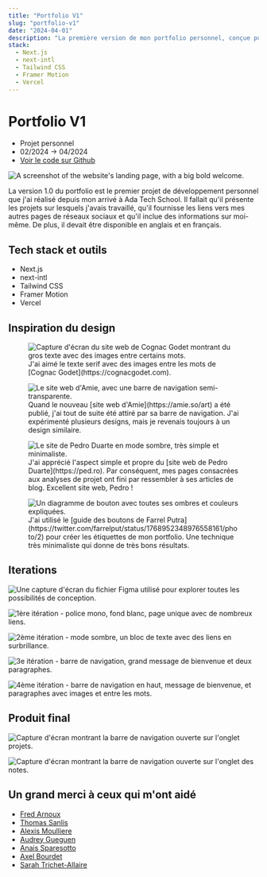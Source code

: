 ```yaml
---
title: "Portfolio V1"
slug: "portfolio-v1"
date: "2024-04-01"
description: "La première version de mon portfolio personnel, conçue pour présenter mes projets et du contenu bilingue. Inspirée par des designs minimalistes."
stack:
  - Next.js
  - next-intl
  - Tailwind CSS
  - Framer Motion
  - Vercel
---
```


# Portfolio V1

- Projet personnel
- 02/2024 -> 04/2024
- [Voir le code sur Github](https://github.com/lemathurin/portfolio/tree/v1)

<Image
  src="https://5q44w9bzpv.ufs.sh/f/vqzvWuhpJmwXXGT3V6tgs8zZdmwB31rtVQfjMYHnJCTbkAFD"
  alt="A screenshot of the website's landing page, with a big bold welcome."
/>

La version 1.0 du portfolio est le premier projet de développement personnel que j'ai réalisé depuis mon arrivé à Ada Tech School. Il fallait qu'il présente les projets sur lesquels j'avais travaillé, qu'il fournisse les liens vers mes autres pages de réseaux sociaux et qu'il inclue des informations sur moi-même. De plus, il devait être disponible en anglais et en français.

## Tech stack et outils

- Next.js
- next-intl
- Tailwind CSS
- Framer Motion
- Vercel

## Inspiration du design

<figure>
  <Image
    src="https://5q44w9bzpv.ufs.sh/f/vqzvWuhpJmwXNaNka1PV9aX7GKwfgvtTzMLsJeBUjynFP40u"
    alt="Capture d'écran du site web de Cognac Godet montrant du gros texte avec des images entre certains mots."
  />
  <figcaption>
    J'ai aimé le texte serif avec des images entre les mots de [Cognac
    Godet](https://cognacgodet.com).
  </figcaption>
</figure>

<figure>
  <Image
    src="https://5q44w9bzpv.ufs.sh/f/vqzvWuhpJmwXSTbezC8Wfbl01CeIMUcRpEmhQG4jYasznHtF"
    alt="Le site web d'Amie, avec une barre de navigation semi-transparente."
  />
  <figcaption>
    Quand le nouveau [site web d'Amie](https://amie.so/art) a été publié, j'ai
    tout de suite été attiré par sa barre de navigation. J'ai expérimenté
    plusieurs designs, mais je revenais toujours à un design similaire.
  </figcaption>
</figure>

<figure>
  <Image
    src="https://5q44w9bzpv.ufs.sh/f/vqzvWuhpJmwX5EK9xD6TtcdGu2sI9C7yblXkPZFSViHm6rvT"
    alt="Le site de Pedro Duarte en mode sombre, très simple et minimaliste."
  />
  <figcaption>
    J'ai apprécié l'aspect simple et propre du [site web de Pedro
    Duarte](https://ped.ro). Par conséquent, mes pages consacrées aux analyses
    de projet ont fini par ressembler à ses articles de blog. Excellent site
    web, Pedro !
  </figcaption>
</figure>

<figure>
  <Image
    src="https://5q44w9bzpv.ufs.sh/f/vqzvWuhpJmwXqOnHkkpzH4LXy51GktTuheFlUAwcv2VgQarK"
    alt="Un diagramme de bouton avec toutes ses ombres et couleurs expliquées."
  />
  <figcaption>
    J'ai utilisé le [guide des boutons de Farrel
    Putra](https://twitter.com/farrelput/status/1768952348976558161/photo/2)
    pour créer les étiquettes de mon portfolio. Une technique très minimaliste
    qui donne de très bons résultats.
  </figcaption>
</figure>

## Iterations

<Image
  src="https://5q44w9bzpv.ufs.sh/f/vqzvWuhpJmwXNMwomyPV9aX7GKwfgvtTzMLsJeBUjynFP40u"
  alt="Une capture d'écran du fichier Figma utilisé pour explorer toutes les possibilités de conception."
/>

<Image
  src="https://5q44w9bzpv.ufs.sh/f/vqzvWuhpJmwX2GSHOZjab2JnoGdL156AWIvsmt0jQPpKyFz8"
  alt="1ère itération - police mono, fond blanc, page unique avec de nombreux liens."
/>

<Image
  src="https://5q44w9bzpv.ufs.sh/f/vqzvWuhpJmwXJJ0LUt1nGRHqvcgpfS0e7yN8ktYUhAQFDzrO"
  alt="2ème itération - mode sombre, un bloc de texte avec des liens en surbrillance."
/>

<Image
  src="https://5q44w9bzpv.ufs.sh/f/vqzvWuhpJmwXNJb9nhPV9aX7GKwfgvtTzMLsJeBUjynFP40u"
  alt="3e itération - barre de navigation, grand message de bienvenue et deux paragraphes."
/>

<Image
  src="https://5q44w9bzpv.ufs.sh/f/vqzvWuhpJmwXV5A2yDXW2IYZeJEMPLR5VcHjlGStDmU1vKni"
  alt="4ème itération - barre de navigation en haut, message de bienvenue, et paragraphes avec images et entre les mots."
/>

## Produit final

<Image
  src="https://5q44w9bzpv.ufs.sh/f/vqzvWuhpJmwX2knYmTjab2JnoGdL156AWIvsmt0jQPpKyFz8"
  alt="Capture d'écran montrant la barre de navigation ouverte sur l'onglet projets."
/>

<Image
  src="https://5q44w9bzpv.ufs.sh/f/vqzvWuhpJmwXClpXc3UN4nf7yrSBlbuPZFEswqdUCpk3ochN"
  alt="Capture d'écran montrant la barre de navigation ouverte sur l'onglet des notes."
/>

## Un grand merci à ceux qui m'ont aidé

- [Fred Arnoux](https://www.linkedin.com/in/farnoux/)
- [Thomas Sanlis](https://twitter.com/T_Zahil)
- [Alexis Moulliere](https://github.com/realalexis)
- [Audrey Gueguen](https://github.com/AudreyGgn)
- [Anais Sparesotto](https://fr.linkedin.com/in/anais-sparesotto)
- [Axel Bourdet](https://thedreampunk.com/en/)
- [Sarah Trichet-Allaire](https://mastodon.cloud/@Sarah_Trichet_Allaire)
